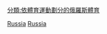 {{Commons category|Basketball in Russia}}

[[Category:歐洲各國籃球|Russia]] 
[[Category:亞洲各國籃球|Russia]]
[[分類:依體育運動劃分的俄羅斯體育|分類:依體育運動劃分的俄羅斯體育]]